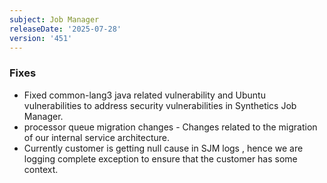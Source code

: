 ```yaml
---
subject: Job Manager
releaseDate: '2025-07-28'
version: '451'
---
```

### Fixes
* Fixed common-lang3 java related vulnerability and  Ubuntu vulnerabilities to address security vulnerabilities in Synthetics Job Manager.
* processor queue migration changes - Changes related to the migration of our internal service architecture.
* Currently customer is getting null cause in SJM logs , hence we are logging complete exception to ensure that the customer has some context.
